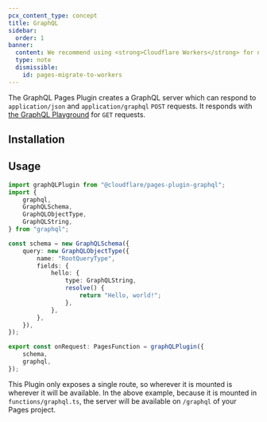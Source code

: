 ```yaml
---
pcx_content_type: concept
title: GraphQL
sidebar:
  order: 1
banner:
  content: We recommend using <strong>Cloudflare Workers</strong> for new projects. For existing Pages projects, see our <a href="/workers/static-assets/migrate-from-pages/">migration guide</a> and <a href="/workers/static-assets/migrate-from-pages/#compatibility-matrix">compatibility matrix</a>.
  type: note
  dismissible:
    id: pages-migrate-to-workers
---
```



The GraphQL Pages Plugin creates a GraphQL server which can respond to `application/json` and `application/graphql` `POST` requests. It responds with [the GraphQL Playground](https://github.com/graphql/graphql-playground) for `GET` requests.

## Installation

<PackageManagers pkg="@cloudflare/pages-plugin-graphql" />

## Usage

```typescript
import graphQLPlugin from "@cloudflare/pages-plugin-graphql";
import {
	graphql,
	GraphQLSchema,
	GraphQLObjectType,
	GraphQLString,
} from "graphql";

const schema = new GraphQLSchema({
	query: new GraphQLObjectType({
		name: "RootQueryType",
		fields: {
			hello: {
				type: GraphQLString,
				resolve() {
					return "Hello, world!";
				},
			},
		},
	}),
});

export const onRequest: PagesFunction = graphQLPlugin({
	schema,
	graphql,
});
```

This Plugin only exposes a single route, so wherever it is mounted is wherever it will be available. In the above example, because it is mounted in `functions/graphql.ts`, the server will be available on `/graphql` of your Pages project.
